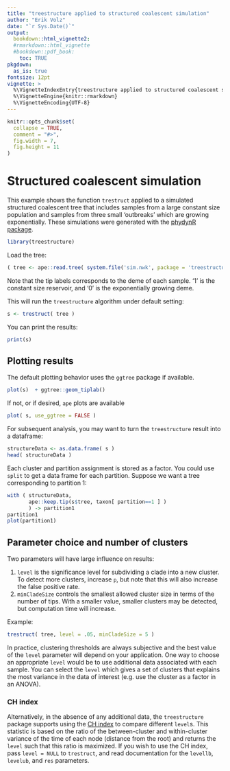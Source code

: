 ```yaml
---
title: "treestructure applied to structured coalescent simulation"
author: "Erik Volz"
date: "`r Sys.Date()`"
output: 
  bookdown::html_vignette2:
  #rmarkdown::html_vignette
  #bookdown::pdf_book:
    toc: TRUE
pkgdown:
  as_is: true
fontsize: 12pt
vignette: >
  %\VignetteIndexEntry{treestructure applied to structured coalescent simulation}
  %\VignetteEngine{knitr::rmarkdown}
  %\VignetteEncoding{UTF-8}
---
```


```r
knitr::opts_chunk$set(
  collapse = TRUE,
  comment = "#>",
  fig.width = 7,
  fig.height = 11
)
```


# Structured coalescent simulation 

This example shows the function `trestruct` applied to a simulated structured 
coalescent tree that includes samples from a large constant size population and 
samples from three small 'outbreaks' which are growing exponentially. 
These simulations were generated with the [phydynR package](https://emvolz-phylodynamics.github.io/phydynR). 

```r
library(treestructure)
```

Load the tree: 

```r
( tree <- ape::read.tree( system.file('sim.nwk', package = 'treestructure') ) ) 
```


Note that the tip labels corresponds to the deme of each sample. 
'1' is the constant size reservoir, and '0' is the exponentially growing deme. 


This will run the `treestructure` algorithm under default setting: 
```r
s <- trestruct( tree ) 
```

You can print the results: 

```r
print(s) 
```

## Plotting results

The default plotting behavior uses the `ggtree` package if available. 
```r
plot(s)  + ggtree::geom_tiplab() 
```

If not, or if desired, `ape` plots are available
```r
plot( s, use_ggtree = FALSE )
```


For subsequent analysis, you may want to turn the `treestructure` result into a 
dataframe: 
```r
structureData <- as.data.frame( s ) 
head( structureData )
```

Each cluster and partition assignment is stored as a factor. You could use `split` 
to get a data frame for each partition. 
Suppose we want a tree corresponding to partition 1: 
```r
with ( structureData, 
       ape::keep.tip(s$tree, taxon[ partition==1 ] ) 
       ) -> partition1
partition1
plot(partition1)
```


## Parameter choice and number of clusters

Two parameters will have large influence on results: 

1. `level` is the significance level for subdividing a clade into a new cluster. 
To detect more clusters, increase `p`, but note that this will also increase the 
false positive rate. 
2. `minCladeSize` controls the smallest allowed cluster size in terms of the 
number of tips. With a smaller value, smaller clusters may be detected, but 
computation time will increase. 

Example: 
```r
trestruct( tree, level = .05, minCladeSize = 5 )
```

In practice, clustering thresholds are always subjective and the best value of 
the `level` parameter will depend on your application. 
One way to choose an appropriate `level` would be to use additional data associated 
with each sample. You can select the `level` which gives a set of clusters that 
explains the most variance in the data of interest (e.g. use the cluster as a 
factor in an ANOVA). 

### CH index

Alternatively, in the absence of any additional data, the `treestructure` package 
supports using the [CH index](https://en.wikipedia.org/wiki/Calinski–Harabasz_index) 
to compare different `level`s. This statistic is based on the ratio of the 
between-cluster and within-cluster variance of the time of each node 
(distance from the root) and returns the `level` such that this ratio is maximized. 
If you wish to use the CH index, pass `level = NULL` to `trestruct`, and 
read documentation for the `levellb`, `levelub`, and `res` parameters. 
